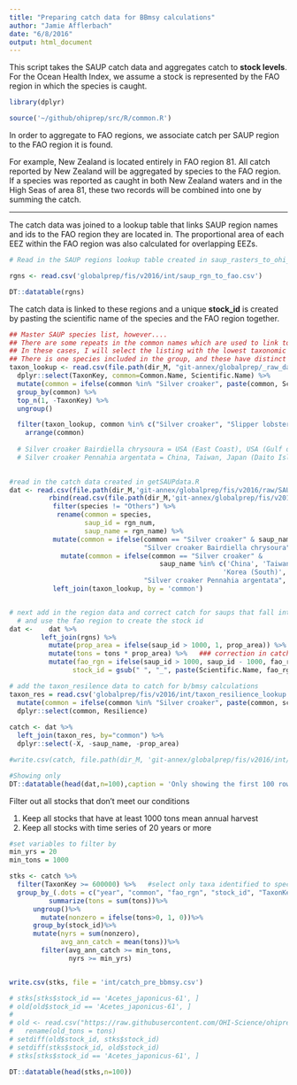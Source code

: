 ```yaml
---
title: "Preparing catch data for BBmsy calculations"
author: "Jamie Afflerbach"
date: "6/8/2016"
output: html_document
---
```


This script takes the SAUP catch data and aggregates catch to **stock levels**. For the Ocean Health Index, we assume a stock is represented by the FAO region in which the species is caught.

```r

library(dplyr)

source('~/github/ohiprep/src/R/common.R')

```

In order to aggregate to FAO regions, we associate catch per SAUP region to the FAO region it is found.

For example, New Zealand is located entirely in FAO region 81. All catch reported by New Zealand will be aggregated by species to the FAO region. If a species was reported as caught in both New Zealand waters and in the High Seas of area 81, these two records will be combined into one by summing the catch.

***

The catch data was joined to a lookup table that links SAUP region names and ids to the FAO region they are located in. The proportional area of each EEZ within the FAO region was also calculated for overlapping EEZs.

```r
# Read in the SAUP regions lookup table created in saup_rasters_to_ohi_rgns.R

rgns <- read.csv('globalprep/fis/v2016/int/saup_rgn_to_fao.csv')

DT::datatable(rgns)

```

The catch data is linked to these regions and a unique **stock_id** is created by pasting the scientific name of the species and the FAO region together.

```r

## Master SAUP species list, however....
## There are some repeats in the common names which are used to link to the saup catch data
## In these cases, I will select the listing with the lowest taxonomic resolution.  
## There is one species included in the group, and these have distinct regions, so I will add this info. to the common names
taxon_lookup <- read.csv(file.path(dir_M, "git-annex/globalprep/_raw_data/SAUP/d2016/TaxonTable.csv"), stringsAsFactors=FALSE) %>%
  dplyr::select(TaxonKey, common=Common.Name, Scientific.Name) %>%
  mutate(common = ifelse(common %in% "Silver croaker", paste(common, Scientific.Name, sep=" "), common)) %>%
  group_by(common) %>%
  top_n(1, -TaxonKey) %>%
  ungroup()

  filter(taxon_lookup, common %in% c("Silver croaker", "Slipper lobster", "Smelt-whitings", "Snappers", "Soles", "Spiny lobsters")) %>%
    arrange(common) 
  
  # Silver croaker Bairdiella chrysoura = USA (East Coast), USA (Gulf of Mexico)
  # Silver croaker Pennahia argentata = China, Taiwan, Japan (Daito Islands), Japan (main islands), Korea (South), Hawaii Northwest Islands (USA)

    
#read in the catch data created in getSAUPdata.R  
dat <- read.csv(file.path(dir_M,'git-annex/globalprep/fis/v2016/raw/SAUP_catch_taxon_tons_eezs.csv'), stringsAsFactors = FALSE) %>%
          rbind(read.csv(file.path(dir_M,'git-annex/globalprep/fis/v2016/raw/SAUP_catch_taxon_tons_highseas.csv'), stringsAsFactors = FALSE)) %>%
           filter(species != "Others") %>%
            rename(common = species,
                   saup_id = rgn_num,
                   saup_name = rgn_name) %>%   
           mutate(common = ifelse(common == "Silver croaker" & saup_name %in% c('USA (East Coast)', 'USA (Gulf of Mexico)'), 
                                  "Silver croaker Bairdiella chrysoura", common)) %>%
             mutate(common = ifelse(common == "Silver croaker" & 
                                      saup_name %in% c('China', 'Taiwan', 'Japan (Daito Islands)', 'Japan (main islands)', 
                                                      'Korea (South)', 'Hawaii Northwest Islands (USA)'), 
                                  "Silver croaker Pennahia argentata", common)) %>%
           left_join(taxon_lookup, by = 'common')


# next add in the region data and correct catch for saups that fall into multiple fao regions
  # and use the fao region to create the stock id
dat <-    dat %>%
        left_join(rgns) %>%
          mutate(prop_area = ifelse(saup_id > 1000, 1, prop_area)) %>%   ## fill in the high seas which are otherwise blank
          mutate(tons = tons * prop_area) %>%   ### correction in catch because some saup regions include multiple fao regions
          mutate(fao_rgn = ifelse(saup_id > 1000, saup_id - 1000, fao_rgn),
                stock_id = gsub(" ", "_", paste(Scientific.Name, fao_rgn, sep='-'), fixed=TRUE))

# add the taxon_resilence data to catch for b/bmsy calculations
taxon_res = read.csv('globalprep/fis/v2016/int/taxon_resilience_lookup.csv', stringsAsFactors = FALSE) %>%
  mutate(common = ifelse(common %in% "Silver croaker", paste(common, sciname, sep=" "), common)) %>%
  dplyr::select(common, Resilience)
  
catch <- dat %>%
  left_join(taxon_res, by="common") %>%
  dplyr::select(-X, -saup_name, -prop_area)

#write.csv(catch, file.path(dir_M, 'git-annex/globalprep/fis/v2016/int/catch_saup.csv'), row.names=FALSE)

#Showing only 
DT::datatable(head(dat,n=100),caption = 'Only showing the first 100 rows due to large size of this data')

```

Filter out all stocks that don't meet our conditions

(1) Keep all stocks that have at least 1000 tons mean annual harvest
(2) Keep all stocks with time series of 20 years or more

```r

#set variables to filter by
min_yrs = 20
min_tons = 1000

stks <- catch %>%
  filter(TaxonKey >= 600000) %>%   #select only taxa identified to species
  group_by_(.dots = c("year", "common", "fao_rgn", "stock_id", "TaxonKey", "Resilience"))%>%
          summarize(tons = sum(tons))%>%
      ungroup()%>%
        mutate(nonzero = ifelse(tons>0, 1, 0))%>%
      group_by(stock_id)%>%
      mutate(nyrs = sum(nonzero),
             avg_ann_catch = mean(tons))%>%
        filter(avg_ann_catch >= min_tons,
               nyrs >= min_yrs)


write.csv(stks, file = 'int/catch_pre_bbmsy.csv')

# stks[stks$stock_id == 'Acetes_japonicus-61', ]
# old[old$stock_id == 'Acetes_japonicus-61', ]
# 
# old <- read.csv("https://raw.githubusercontent.com/OHI-Science/ohiprep/master/globalprep/fis/v2016/int/catch_pre_bbmsy.csv") %>%
#   rename(old_tons = tons) 
# setdiff(old$stock_id, stks$stock_id)
# setdiff(stks$stock_id, old$stock_id)
# stks[stks$stock_id == 'Acetes_japonicus-61', ]

DT::datatable(head(stks,n=100))


```









